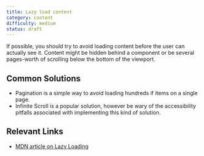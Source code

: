 ```yaml
---
title: Lazy load content
category: content
difficulty: medium
status: draft
---
```


If possible, you should try to avoid loading content before the user can actually see it. Content might be hidden behind a component or be several pages-worth of scrolling below the bottom of the viewport.

## Common Solutions

- Pagination is a simple way to avoid loading hundreds if items on a single page.
- Infinite Scroll is a popular solution, however be wary of the accessibility pitfalls associated with implementing this kind of solution.

## Relevant Links

- [MDN article on Lazy Loading](https://developer.mozilla.org/en-US/docs/Web/Performance/Lazy_loading)
